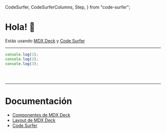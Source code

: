   CodeSurfer,
  CodeSurferColumns,
  Step,
} from "code-surfer";



# Hola! 👋

Estás usando [MDX Deck](https://github.com/jxnblk/mdx-deck) y [Code Surfer](https://codesurfer.pomb.us)

<Logo/>

---

<CodeSurfer theme={nightOwl}>


```js showNumbers
console.log(1);
console.log(2);
console.log(3);
```

```diff 1
```

```diff 2
```

```diff 3
```

</CodeSurfer>

<Logo/>

---
 
# Documentación

- [Componentes de MDX Deck](https://github.com/jxnblk/mdx-deck/blob/73b90eb9a353d300cc9e5ddf3070bb6868298275/docs/components.md)
- [Layout de MDX Deck](https://github.com/jxnblk/mdx-deck/blob/73b90eb9a353d300cc9e5ddf3070bb6868298275/docs/layouts.md)
- [Code Surfer](https://codesurfer.pomb.us)

<Logo/>
